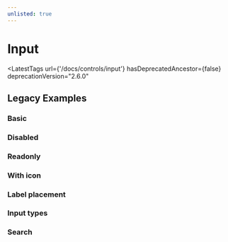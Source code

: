 ```yaml
---
unlisted: true
---
```



# Input

<LatestTags
  url={'/docs/controls/input'}
  hasDeprecatedAncestor={false}
  deprecationVersion="2.6.0"
></LatestTags>

## Legacy Examples

### Basic

<Playground name="input-legacy" />

### Disabled

<Playground name="input-legacy-disabled" hideInitalCodePreview />

### Readonly

<Playground name="input-legacy-readonly" hideInitalCodePreview />

### With icon

<Playground name="input-legacy-with-icon" hideInitalCodePreview />

### Label placement

<Playground name="input-legacy-labels" hideInitalCodePreview />

### Input types

<Playground name="input-legacy-types" height="15rem" hideInitalCodePreview />

### Search

<Playground name="input-legacy-search" hideInitalCodePreview />
